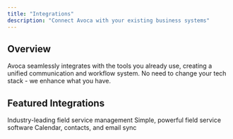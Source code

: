 ```yaml
---
title: "Integrations"
description: "Connect Avoca with your existing business systems"
---
```


## Overview

Avoca seamlessly integrates with the tools you already use, creating a unified communication and workflow system. No need to change your tech stack - we enhance what you have.

## Featured Integrations

<CardGroup cols={2}>
  <Card title="ServiceTitan" icon="wrench">
    Industry-leading field service management
  </Card>
  <Card title="Housecall Pro" icon="house">
    Simple, powerful field service software
  </Card>
  <Card title="Google Workspace" icon="google">
    Calendar, contacts, and email sync
  </Card>
</CardGroup>